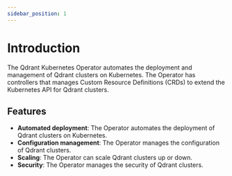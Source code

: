 ```yaml
---
sidebar_position: 1
---
```


# Introduction

The Qdrant Kubernetes Operator automates the deployment and management of Qdrant
clusters on Kubernetes. The Operator has controllers that manages Custom
Resource Definitions (CRDs) to extend the Kubernetes API for Qdrant clusters.

## Features

- **Automated deployment**: The Operator automates the deployment of Qdrant
  clusters on Kubernetes.
- **Configuration management**: The Operator manages the configuration of Qdrant
  clusters.
- **Scaling**: The Operator can scale Qdrant clusters up or down.
- **Security**: The Operator manages the security of Qdrant clusters.
